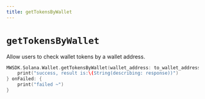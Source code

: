 ```yaml
---
title: getTokensByWallet
---
```


# `getTokensByWallet`

Allow users to check wallet tokens by a wallet address.
```Swift
MWSDK.Solana.Wallet.getTokensByWallet(wallet_address: to_wallet_address) { response in
    print("success, result is:\(String(describing: response))")
} onFailed: {
    print("failed ~")
}
```